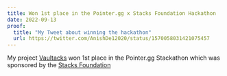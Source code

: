 ```yaml
---
title: Won 1st place in the Pointer.gg x Stacks Foundation Hackathon
date: 2022-09-13
proof:
  title: "My Tweet about winning the hackathon"
  url: https://twitter.com/AnishDe12020/status/1570058031421075457
---
```


My project [Vaultacks](https://vaultakcs.vercel.app) won 1st place in the Pointer.gg Stackathon which was sponsored by the [Stacks Foundation](https://www.stacks.co/)
